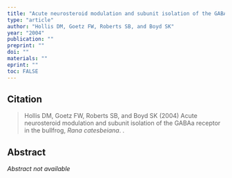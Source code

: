 ```yaml
---
title: "Acute neurosteroid modulation and subunit isolation of the GABAa receptor in the bullfrog, *Rana catesbeiana*"
type: "article"
author: "Hollis DM, Goetz FW, Roberts SB, and Boyd SK"
year: "2004"
publication: ""
preprint: ""
doi: ""
materials: ""
eprint: ""
toc: FALSE
---
```


## Citation

> Hollis DM, Goetz FW, Roberts SB, and Boyd SK (2004) Acute neurosteroid modulation and subunit isolation of the GABAa receptor in the bullfrog, *Rana catesbeiana*. . 

## Abstract

*Abstract not available*
